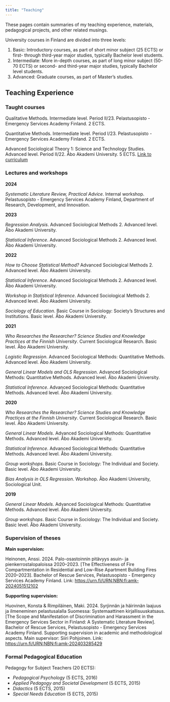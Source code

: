 ```yaml
---
title: "Teaching"
---
```


These pages contain summaries of my teaching experience, materials, pedagogical projects, and other related musings.

University courses in Finland are divided into three levels:

1.  Basic: Introductory courses, as part of short minor subject (25 ECTS) or first- through third-year major studies, typically Bachelor level students.
2.  Intermediate: More in-depth courses, as part of long minor subject (50-70 ECTS) or second- and third-year major studies, typically Bachelor level students.
3.  Advanced: Graduate courses, as part of Master's studies.

## Teaching Experience

### Taught courses

Qualitative Methods. Intermediate level. Period II/23. Pelastusopisto - Emergency Services Academy Finland. 2 ECTS.

Quantitative Methods. Intermediate level. Period I/23. Pelastusopisto - Emergency Services Academy Finland. 2 ECTS.

Advanced Sociological Theory 1: Science and Technology Studies. Advanced level. Period II/22. Åbo Akademi University. 5 ECTS. [Link to curriculum](https://studiehandboken.abo.fi/en/course/380201.1/1293?period=2022-2024)

### Lectures and workshops

**2024**

*Systematic Literature Review, Practical Advice*. Internal workshop. Pelastusopisto - Emergency Services Academy Finland, Department of Research, Development, and Innovation.

**2023**

*Regression Analysis*. Advanced Sociological Methods 2. Advanced level. Åbo Akademi University.

*Statistical Inference*. Advanced Sociological Methods 2. Advanced level. Åbo Akademi University.

**2022**

*How to Choose Statistical Method?* Advanced Sociological Methods 2. Advanced level. Åbo Akademi University.

*Statistical Inference*. Advanced Sociological Methods 2. Advanced level. Åbo Akademi University.

*Workshop in Statistical Inference*. Advanced Sociological Methods 2. Advanced level. Åbo Akademi University.

*Sociology of Education*. Basic Course in Sociology: Society's Structures and Institutions. Basic level. Åbo Akademi University.

**2021**

*Who Researches the Researcher? Science Studies and Knowledge Practices at the Finnish University*. Current Sociological Research. Basic level. Åbo Akademi University.

*Logistic Regression*. Advanced Sociological Methods: Quantitative Methods. Advanced level. Åbo Akademi University.

*General Linear Models and OLS Regression*. Advanced Sociological Methods: Quantitative Methods. Advanced level. Åbo Akademi University.

*Statistical Inference*. Advanced Sociological Methods: Quantitative Methods. Advanced level. Åbo Akademi University.

**2020**

*Who Researches the Researcher? Science Studies and Knowledge Practices at the Finnish University*. Current Sociological Research. Basic level. Åbo Akademi University.

*General Linear Models*. Advanced Sociological Methods: Quantitative Methods. Advanced level. Åbo Akademi University.

*Statistical Inference*. Advanced Sociological Methods: Quantitative Methods. Advanced level. Åbo Akademi University.

*Group workshops*. Basic Course in Sociology: The Individual and Society. Basic level. Åbo Akademi University.

*Bias Analysis in OLS Regression*. Workshop. Åbo Akademi University, Sociological Unit.

**2019**

*General Linear Models*. Advanced Sociological Methods: Quantitative Methods. Advanced level. Åbo Akademi University.

*Group workshops*. Basic Course in Sociology: The Individual and Society. Basic level. Åbo Akademi University.

### Supervision of theses

**Main supervision:**

Heinonen, Anssi. 2024. Palo-osastoinnin pitävyys asuin- ja pienkerrostalopaloissa 2020–2023. [The Effectiveness of Fire Compartmentation in
Residential and Low-Rise Apartment Building Fires 2020–2023]. Bachelor of Rescue Services, Pelastusopisto - Emergency Services Academy Finland. Link: <https://urn.fi/URN:NBN:fi:amk-2024051512102>

**Supporting supervision:**

Huovinen, Konsta & Rimpiläinen, Maki. 2024. Syrjinnän ja häirinnän laajuus ja ilmeneminen pelastusalalla Suomessa: Systemaattinen kirjallisuuskatsaus. [The Scope and Manifestation of Discrimination and Harassment in the Emergency
Services Sector in Finland: A Systematic Literature Review]. Bachelor of Rescue Services, Pelastusopisto - Emergency Services Academy Finland. Supporting supervision in academic and methodological aspects. Main supervisor: Siiri Pohjoinen. Link: <https://urn.fi/URN:NBN:fi:amk-202403285429>

### Formal Pedagogical Education

Pedagogy for Subject Teachers (20 ECTS):

-   *Pedagogical Psychology* (5 ECTS, 2016)
-   *Applied Pedagogy and Societal Development* (5 ECTS, 2015)
-   *Didactics* (5 ECTS, 2015)
-   *Special Needs Education* (5 ECTS, 2015)
